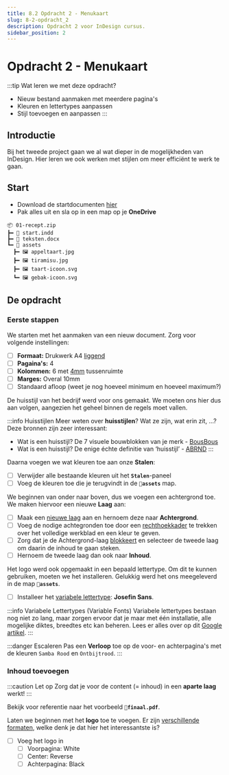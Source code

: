 ```yaml
---
title: 8.2 Opdracht 2 - Menukaart
slug: 8-2-opdracht_2
description: Opdracht 2 voor InDesign cursus.
sidebar_position: 2
---
```


# Opdracht 2 - Menukaart

:::tip Wat leren we met deze opdracht?
- Nieuw bestand aanmaken met meerdere pagina's
- Kleuren en lettertypes aanpassen
- Stijl toevoegen en aanpassen
:::

## Introductie

Bij het tweede project gaan we al wat dieper in de mogelijkheden van InDesign. Hier leren we ook werken met stijlen om meer efficiënt te werk te gaan.

## Start

- Download de startdocumenten [hier](@site/static/opdrachten/opdracht-1.zip)
- Pak alles uit en sla op in een map op je **OneDrive**

<!-- ┃ -->
```
📦 01-recept.zip
┣━ 📄 start.indd
┣━ 📄 teksten.docx
┗━ 📂 assets
  ┣━ 🖼️ appeltaart.jpg
  ┣━ 🖼️ tiramisu.jpg
  ┣━ 🖼️ taart-icoon.svg
  ┗━ 🖼️ gebak-icoon.svg
```

## De opdracht

### Eerste stappen

We starten met het aanmaken van een nieuw document. Zorg voor volgende instellingen:

- [ ] **Formaat:** Drukwerk A4 <ins>liggend</ins>
- [ ] **Pagaina's:** 4
- [ ] **Kolommen:** 6 met <ins>4mm</ins> tussenruimte
- [ ] **Marges:** Overal 10mm
- [ ] Standaard afloop (weet je nog hoeveel minimum en hoeveel maximum?)

De huisstijl van het bedrijf werd voor ons gemaakt. We moeten ons hier dus aan volgen, aangezien het geheel binnen de regels moet vallen.

:::info Huisstijlen
Meer weten over **huisstijlen**? Wat ze zijn, wat erin zit, ...?<br/>
Deze bronnen zijn zeer interessant:
- Wat is een huisstijl? De 7 visuele bouwblokken van je merk - <a href="https://www.bousbous.be/blog/wat-is-een-huisstijl" target="_blank">BousBous</a>
- Wat is een huisstijl? De enige échte definitie van ‘huisstijl’ - <a href="https://abrnd.com/huisstijl/wat-is-een-huisstijl-de-enige-echte-definitie/" target="_blank">ABRND</a>
:::

Daarna voegen we wat kleuren toe aan onze **Stalen**:

- [ ] Verwijder alle bestaande kleuren uit het **`Stalen`**-paneel
- [ ] Voeg de kleuren toe die je terugvindt in de **`📂assets`** map.

We beginnen van onder naar boven, dus we voegen een achtergrond toe. We maken hiervoor een nieuwe **Laag** aan:

- [ ] Maak een <ins>nieuwe laag</ins> aan en hernoem deze naar **Achtergrond**.
- [ ] Voeg de nodige achtegronden toe door een <ins>rechthoekkader</ins> te trekken over het volledige werkblad en een kleur te geven.
- [ ] Zorg dat je de Achtergrond-laag <ins>blokkeert</ins> en selecteer de tweede laag om daarin de inhoud te gaan steken.
- [ ] Hernoem de tweede laag dan ook naar **Inhoud**.

Het logo werd ook opgemaakt in een bepaald lettertype. Om dit te kunnen gebruiken, moeten we het installeren. Gelukkig werd het ons meegeleverd in de map **`📂assets`**.

- [ ] Installeer het <ins>variabele lettertype</ins>: **Josefin Sans**.

:::info Variabele Lettertypes (Variable Fonts)
Variabele lettertypes bestaan nog niet zo lang, maar zorgen ervoor dat je maar met één installatie, alle mogelijke diktes, breedtes etc kan beheren. Lees er alles over op dit <a href="https://fonts.google.com/knowledge/introducing_type/introducing_variable_fonts" target="_blank">Google artikel</a>.
:::

:::danger Escaleren
Pas een **Verloop** toe op de voor- en achterpagina's met de kleuren `Samba Rood` en `Ontbijtrood`.
:::

### Inhoud toevoegen

:::caution Let op
Zorg dat je voor de content (= inhoud) in een **aparte laag** werkt!
:::

Bekijk voor referentie naar het voorbeeld **`📄finaal.pdf`**.

Laten we beginnen met het **logo** toe te voegen. Er zijn <ins>verschillende formaten</ins>, welke denk je dat hier het interessantste is?

- [ ] Voeg het logo in
  - [ ] Voorpagina: White
  - [ ] Center: Reverse
  - [ ] Achterpagina: Black